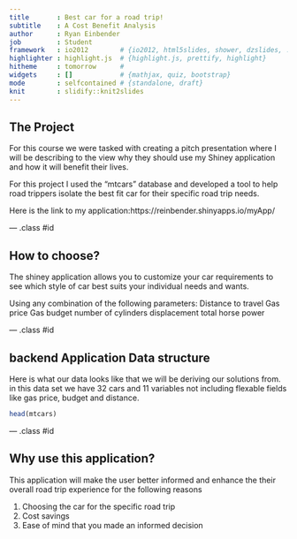 ---
title       : Best car for a road trip!
subtitle    : A Cost Benefit Analysis
author      : Ryan Einbender
job         : Student
framework   : io2012        # {io2012, html5slides, shower, dzslides, ...}
highlighter : highlight.js  # {highlight.js, prettify, highlight}
hitheme     : tomorrow      # 
widgets     : []            # {mathjax, quiz, bootstrap}
mode        : selfcontained # {standalone, draft}
knit        : slidify::knit2slides
---

## The Project

For this course we were tasked with creating a pitch presentation where I will be describing to the view why they should use my Shiney application and how it will benefit their lives.

For this project I used the "mtcars" database and developed a tool to help road trippers isolate the best fit car for their specific road trip needs.

Here is the link to my application:https://reinbender.shinyapps.io/myApp/



--- .class #id 

## How to choose?

The shiney application allows you to customize your car requirements to see which style of car best suits your individual needs and wants. 

Using any combination of the following parameters:
Distance to travel
Gas price
Gas budget
number of cylinders
displacement
total horse power

--- .class #id 

## backend Application Data structure
Here is what our data looks like that we will be deriving our solutions from.
in this data set we have 32 cars and 11 variables not including flexable fields like gas price, budget and distance.
```{r}
head(mtcars)
```

--- .class #id 

## Why use this application?

This application will make the user better informed and enhance the their overall road trip experience for the following reasons

1. Choosing the car for the specific road trip
2. Cost savings
3. Ease of mind that you made an informed decision